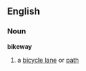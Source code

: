 ==English==
===Noun===
{{wikipediapar|Segregated cycle facilities}}
'''bikeway'''
# a [[bicycle lane]] or [[path]]